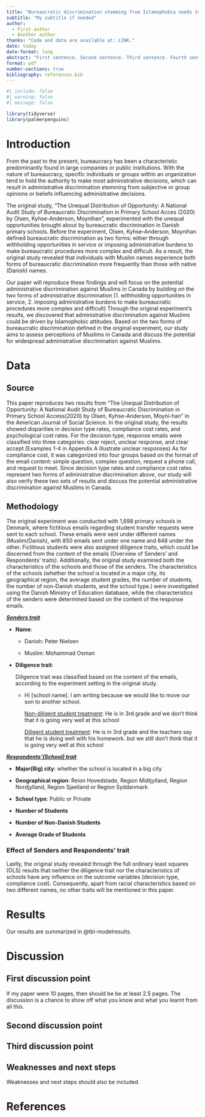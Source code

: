 ```yaml
---
title: "Bureaucratic discrimination stemming from Islamophobia needs to be highlighted"
subtitle: "My subtitle if needed"
author: 
  - First author
  - Another author
thanks: "Code and data are available at: LINK."
date: today
date-format: long
abstract: "First sentence. Second sentence. Third sentence. Fourth sentence."
format: pdf
number-sections: true
bibliography: references.bib
---
```


```r
#| include: false
#| warning: false
#| message: false

library(tidyverse)
library(palmerpenguins)
```

# Introduction

From the past to the present, bureaucracy has been a characteristic predominantly found in large companies or public institutions. With the nature of bureaucracy, specific individuals or groups within an organization tend to hold the authority to make most administrative decisions, which can result in administrative discrimination stemming from subjective or group opinions or beliefs influencing administrative decisions.

The original study, “The Unequal Distribution of Opportunity: A National Audit Study of Bureaucratic Discrimination in Primary School Acces (2020) by Olsen, Kyhse-Anderson, Moynihan”, experimented with the unequal opportunities brought about by bureaucratic discrimination in Danish primary schools. Before the experiment, Olsen, Kyhse-Anderson, Moynihan defined bureaucratic discrimination as two forms: either through withholding opportunities in service or imposing administrative burdens to make bureaucratic procedures more complex and difficult. As a result, the original study revealed that individuals with Muslim names experience both forms of bureaucratic discrimination more frequently than those with native (Danish) names.

Our paper will reproduce these findings and will focus on the potential administrative discrimination against Muslims in Canada by building on the two forms of administrative discrimination (1. withholding opportunities in service, 2. imposing administrative burdens to make bureaucratic procedures more complex and difficult) Through the original experiment’s results, we discovered that administrative discrimination against Muslims could be driven by Islamophobic attitudes. Based on the two forms of bureaucratic discrimination defined in the original experiment, our study aims to assess perceptions of Muslims in Canada and discuss the potential for widespread administrative discrimination against Muslims.

\newpage

# Data {#sec-data}

## Source

This paper reproduces two results from "The Unequal Distribution of Opportunity: A National Audit Study of Bureaucratic Discrimination in Primary School Access(2020) by Olsen, Kyhse-Anderson, Moyni-han" in the American Journal of Social Science.
In the original study, the results showed disparities in decision type rates, compliance cost rates, and psychological cost rates. 
For the decision type, response emails were classified into three categories: clear reject, unclear response, and clear accept.(Examples 1-4 in Appendix A illustrate unclear responses)
As for compliance cost, it was categorized into four groups based on the format of the email content: simple question, complex question, request a phone call, and request to meet. Since decision type rates and compliance cost rates represent two forms of administrative discrimination above, our study will also verify these two sets of results and discuss the potential administrative discrimination against Muslims in Canada.

## Methodology

The original experiment was conducted with 1,698 primary schools in Denmark, where fictitious emails regarding student transfer requests were sent to each school. These emails were sent under different names (Muslim/Danish), with 850 emails sent under one name and 848 under the other. Fictitious students were also assigned diligence traits, which could be discerned from the content of the emails (Overview of Senders’ and Respondents’ traits). Additionally, the original study examined both the characteristics of the schools and those of the senders. The characteristics of the schools (whether the school is located in a major city, its geographical region, the average student grades, the number of students, the number of non-Danish students, and the school type.) were investigated using the Danish Ministry of Education database, while the characteristics of the senders were determined based on the content of the response emails.

[***Senders trait***]{.underline}

-   **Name**:

    -   Danish: Peter Nielsen

    -   Muslim: Mohammad Osman

-   **Diligence trait**:

    Diligence trait was classified based on the content of the emails, according to the experiment setting in the original study.

    -   Hi \[school name\]. I am writing because we would like to move our son to another school.

        [Non-diligent student treatment]{.underline}: He is in 3rd grade and we don't think that it is going very well at this school

        [Diligent student treatment]{.underline}: He is in 3rd grade and the teachers say that he is doing well with his homework. but we still don't think that it is going very well at this school

[***Respondents'(School) trait***]{.underline}

-   **Major(Big) city**: whether the school is located in a big city

-   **Geographical region**: Reion Hovedstade, Region Midtjylland, Region Nordjylland, Region Sjaelland or Region Syddanmark

-   **School type**: Public or Private

-   **Number of Students**

-   **Number of Non-Danish Students**

-   **Average Grade of Students**



### Effect of Senders and Respondents' trait
Lastly, the original study revealed through the full ordinary least squares (OLS) results that neither the diligence trait nor the characteristics of schools have any influence on the outcome variables (decision type, compliance cost). Consequently, apart from racial characteristics based on two different names, no other traits will be mentioned in this paper.

# Results

Our results are summarized in @tbl-modelresults.

# Discussion

## First discussion point {#sec-first-point}

If my paper were 10 pages, then should be be at least 2.5 pages. The discussion is a chance to show off what you know and what you learnt from all this.

## Second discussion point

## Third discussion point

## Weaknesses and next steps

Weaknesses and next steps should also be included.

\newpage

# References
